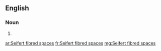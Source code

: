 ==English==

===Noun===
{{head|en|plural}}

# {{plural of|Seifert fibred space|lang=en|nocat=1}}

[[ar:Seifert fibred spaces]]
[[fr:Seifert fibred spaces]]
[[mg:Seifert fibred spaces]]